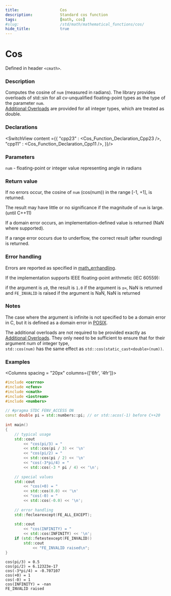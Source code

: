 ```yaml
---
title:                  Cos
description:            Standard cos function
tags:                   [math, cos]
#slug:                  /std/math/mathematical_functions/cos/
hide_title:             true
---
```




# Cos

Defined in header `<cmath>`.

### Description
Computes the cosine of <code>num</code> (measured in radians). 
<Since v='cpp23'>The library provides overloads of std::sin for all cv-unqualified floating-point types as the type of the parameter <code>num</code>. </Since> <br/>
<Since v='cpp11'><a href='#declarations'>Additional Overloads</a> are provided for all integer types, which are treated as <span class='col-lb'>double</span></Since>.

### Declarations

<SwitchView content ={{
    "cpp23" : <Cos_Function_Declaration_Cpp23 />,
    "cpp11" : <Cos_Function_Declaration_Cpp11 />,
}}/>

### Parameters
 
<code>num</code> - floating-point or integer value representing angle in radians

### Return value
If no errors occur, the cosine of <code>num</code> (cos(num)) in the range [-1, +1], is returned.

The result may have little or no significance if the magnitude of <code>num</code> is large.(until C++11)

If a domain error occurs, an implementation-defined value is returned (NaN where supported).

If a range error occurs due to underflow, the correct result (after rounding) is returned.

### Error handling

Errors are reported as specified in <a href='/docs/std/math/math_errhandling'>math_errhandling</a>.

If the implementation supports IEEE floating-point arithmetic (IEC 60559):

if the argument is `±0`, the result is `1.0`
if the argument is `±∞`, NaN is returned and `FE_INVALID` is raised
if the argument is NaN, NaN is returned

### Notes

The case where the argument is infinite is not specified to be a domain error in C, but it is defined as a domain error in 
[POSIX](https://pubs.opengroup.org/onlinepubs/9699919799/functions/cos.html).

The additional overloads are not required to be provided exactly as <a href='#declarations'>Additional Overloads</a>. 
They only need to be sufficient to ensure that for their argument num of integer type, <br/>
`std::cos(num)` has the same effect as `std::cos(static_cast<double>(num))`.

### Examples

<Columns spacing = "20px" columns={['6fr', '4fr']}>
<div>

```cpp
#include <cerrno>
#include <cfenv>
#include <cmath>
#include <iostream>
#include <numbers>
 
// #pragma STDC FENV_ACCESS ON
const double pi = std::numbers::pi; // or std::acos(-1) before C++20
 
int main()
{
    // typical usage
    std::cout 
        << "cos(pi/3) = " 
        << std::cos(pi / 3) << '\n'
        << "cos(pi/2) = " 
        << std::cos(pi / 2) << '\n'
        << "cos(-3*pi/4) = " 
        << std::cos(-3 * pi / 4) << '\n';
 
    // special values
    std::cout 
        << "cos(+0) = " 
        << std::cos(0.0) << '\n'
        << "cos(-0) = " 
        << std::cos(-0.0) << '\n';
 
    // error handling
    std::feclearexcept(FE_ALL_EXCEPT);
 
    std::cout 
        << "cos(INFINITY) = " 
        << std::cos(INFINITY) << '\n';
    if (std::fetestexcept(FE_INVALID))
        std::cout 
            << "FE_INVALID raised\n";
}

```

</div><div>

```plaintext title="Possible Result"
cos(pi/3) = 0.5
cos(pi/2) = 6.12323e-17
cos(-3*pi/4) = -0.707107
cos(+0) = 1
cos(-0) = 1
cos(INFINITY) = -nan
FE_INVALID raised
```

</div>
</Columns>